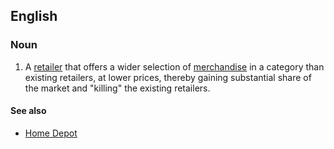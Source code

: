==English==

===Noun===
{{en-noun|head=[[category]] [[killer]]}}

# {{context|business|US}} A [[retailer]] that offers a wider selection of [[merchandise]] in a category than existing retailers, at lower prices, thereby gaining substantial share of the market and "killing" the existing retailers.

====See also====
*[[Home Depot]]